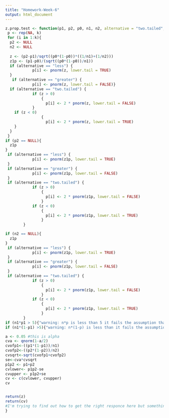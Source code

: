 ```yaml
---
title: "Homework-Week-6"
output: html_document
---
```

```r
z.prop.test <- function(p1, p2, p0, n1, n2, alternative = "two.tailed", alpha = 0.05, k = 1000){
 p <- rep(NA, k)
 for (i in 1:k){
  p2 <- NULL
  n2 <- NULL
  
  z <- (p2-p1)/sqrt((p0*(1-p0))*((1/n1)+(1/n2)))
  z1p <- (p1-p0)/(sqrt((p0*(1-p0))/n1))
  if (alternative == "less") {
            p[i] <- pnorm(z, lower.tail = TRUE)
  }
   if (alternative == "greater") {
            p[i] <- pnorm(z, lower.tail = FALSE)}
  if (alternative == "two.tailed") {
            if (z > 0) 
                {
                  p[i] <- 2 * pnorm(z, lower.tail = FALSE)
            }
    if (z < 0) 
                {
                  p[i] <- 2 * pnorm(z, lower.tail = TRUE)
    }
  }
 }
if (p2 == NULL){
  z1p
}
 if (alternative == "less") {
            p[i] <- pnorm(z1p, lower.tail = TRUE)
 }
 if (alternative == "greater") {
            p[i] <- pnorm(z1p, lower.tail = FALSE)
 }
 if (alternative == "two.tailed") {
            if (z > 0) 
                {
                  p[i] <- 2 * pnorm(z1p, lower.tail = FALSE)
                }  
            if (z < 0) 
                {
                  p[i] <- 2 * pnorm(z1p, lower.tail = TRUE)
                } 
        }

if (n2 == NULL){
  z1p
}
 if (alternative == "less") {
            p[i] <- pnorm(z1p, lower.tail = TRUE)
 }
 if (alternative == "greater") {
            p[i] <- pnorm(z1p, lower.tail = FALSE)
 }
 if (alternative == "two.tailed") {
            if (z > 0) 
                {
                  p[i] <- 2 * pnorm(z1p, lower.tail = FALSE)
                }  
            if (z < 0) 
                {
                  p[i] <- 2 * pnorm(z1p, lower.tail = TRUE)
                } 
        }
if (n1*p1 > 5){"warning: n*p is less than 5 it fails the assumption that it is normal" }
if (n1*(1-p1) >5){"warning: n*(1-p) is less than it fails the assumption that it is normal"}

a <- 0.05 #this is alpha
cva <- qnorm(1-a/2)
cvofp1<-((p1*(1-p1))/n1)
cvofp2<-((p2*(1-p2))/n2)
cvsqrt<-sqrt(cvofp1+cvofp2)
se<-cva*cvsqrt
p1p2 <- p1+p2
cvlower<- p1p2-se
cvupper <- p1p2+se
cv <- c(cvlower, cvupper)
cv


return(z)
return(cv)
#I'm trying to find out how to get the right responce here but something isn't working.
}
```
  